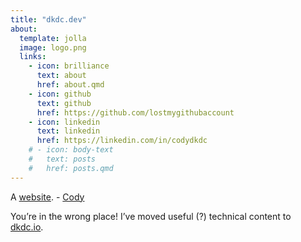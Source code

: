 ```yaml
---
title: "dkdc.dev"
about:
  template: jolla
  image: logo.png
  links:
    - icon: brilliance
      text: about
      href: about.qmd
    - icon: github
      text: github
      href: https://github.com/lostmygithubaccount
    - icon: linkedin
      text: linkedin
      href: https://linkedin.com/in/codydkdc
    # - icon: body-text
    #   text: posts
    #   href: posts.qmd
---
```


A [website](about.qmd#website). - [Cody](about.qmd#me)

::: {.callout-important title="Looking for professional content?"}
You're in the wrong place! I've moved useful (?) technical content to [dkdc.io](https://dkdc.io).
:::

